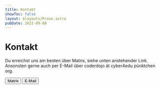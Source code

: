 ```yaml
---
title: Kontakt
showToc: false
layout: $layouts/Prose.astro
pubDate: 2022-09-08
---
```



# Kontakt

Du erreichst uns am besten über Matrix, siehe unten anstehender Link. Ansonsten gerne auch per E-Mail über coderdojo ät cyber4edu pünktchen org.

<div class="flex flex-col justify-center md:flex-row gap-3">
  <Button href="https://matrix.to/#/#coderdojo:matrix.cyber4edu.org"><i class="bi-xl bi-chat"></i> Matrix</Button>
  <Button href="mailto:coderdojo_at_cyber4edu.org"><i class="bi-xl bi-envelope"></i> E-Mail</Button>
</div>


